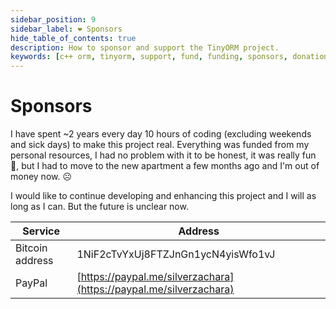 ```yaml
---
sidebar_position: 9
sidebar_label: ❤️ Sponsors
hide_table_of_contents: true
description: How to sponsor and support the TinyORM project.
keywords: [c++ orm, tinyorm, support, fund, funding, sponsors, donations, sponsors]
---
```



# Sponsors

I have spent ~2 years every day 10 hours of coding (excluding weekends and sick days) to make this project real. Everything was funded from my personal resources, I had no problem with it to be honest, it was really fun 🎉, but I had to move to the new apartment a few months ago and I'm out of money now. ☹️

I would like to continue developing and enhancing this project and I will as long as I can. But the future is unclear now.

<div id='apitable-sponsors'>
<APITable>

| Service         | Address |
| --------------- | ---------------------------------- |
| Bitcoin address | 1NiF2cTvYxUj8FTZJnGn1ycN4yisWfo1vJ |
| PayPal          | [https://paypal.me/silverzachara](https://paypal.me/silverzachara) |

</APITable>
</div>
